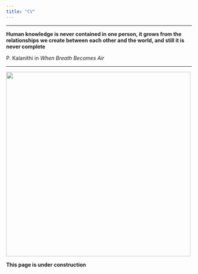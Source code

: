 ```yaml
---
title: "CV"
---
```


----

**Human knowledge is never contained in one person, it grows from the relationships we create between each other and the world, and still it is never complete** 

P. Kalanithi in _When Breath Becomes Air_

----

<img src="images/aciddlab.jpg" width="500px">

**This page is under construction**